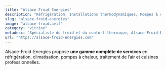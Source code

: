 ```yaml
---
title: "Alsace Froid Energies"
description: "Réfrigération, Installations thermodynamiques, Pompes à chaleur, Climatisation"
slug: "alsace-froid-energies"
image: "alsace-froid.avif"
category: "vitrine"
metadesc: "Spécialiste du froid et du confort thermique, Alsace-Froid-Energies propose des services complets en réfrigération, climatisation, pompes à chaleur et cuisines professionnelles."
url: "https://alsace-froid-energies.com"
---
```


Alsace-Froid-Energies propose **une gamme complète de services** en réfrigération, climatisation, pompes à chaleur, traitement de l’air et cuisines professionnelles.
